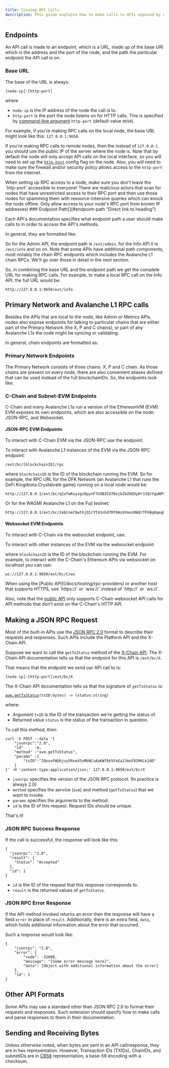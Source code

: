 ```yaml
---
title: Issuing API Calls
description: This guide explains how to make calls to APIs exposed by Avalanche nodes.
---
```


Endpoints[​](#endpoints "Direct link to heading")
-------------------------------------------------

An API call is made to an endpoint, which is a URL, made up of the base URI which is the address and the port of the node, and the path the particular endpoint the API call is on.

### Base URL[​](#base-url "Direct link to heading")

The base of the URL is always:

`[node-ip]:[http-port]`

where

- `node-ip` is the IP address of the node the call is to.
- `http-port` is the port the node listens on for HTTP calls. This is specified by [command-line argument](/nodes/configure/configs-flags#http-server) `http-port` (default value `9650`).

For example, if you're making RPC calls on the local node, the base URL might look like this: `127.0.0.1:9650`.

If you're making RPC calls to remote nodes, then the instead of `127.0.0.1` you should use the public IP of the server where the node is. Note that by default the node will only accept API calls on the local interface, so you will need to set up the [`http-host`](/nodes/configure/configs-flags#--http-host-string) config flag on the node. Also, you will need to make sure the firewall and/or security policy allows access to the `http-port` from the internet.


<Callout type="warn">
When setting up RPC access to a node, make sure you don't leave the `http-port` accessible to everyone! There are malicious actors that scan for nodes that have unrestricted access to their RPC port and then use those nodes for spamming them with resource-intensive queries which can knock the node offline. Only allow access to your node's RPC port from known IP addresses!
</Callout>
### Endpoint Path[​](#endpoint-path "Direct link to heading")

Each API's documentation specifies what endpoint path a user should make calls to in order to access the API's methods.

In general, they are formatted like:

So for the Admin API, the endpoint path is `/ext/admin`, for the Info API it is `/ext/info` and so on. Note that some APIs have additional path components, most notably the chain RPC endpoints which includes the Avalanche L1 chain RPCs. We'll go over those in detail in the next section.

So, in combining the base URL and the endpoint path we get the complete URL for making RPC calls. For example, to make a local RPC call on the Info API, the full URL would be:

```
http://127.0.0.1:9650/ext/info
```

Primary Network and Avalanche L1 RPC calls[​](#primary-network-and-avalanche-l1-rpc-calls "Direct link to heading")
-------------------------------------------------------------------------------------------------------

Besides the APIs that are local to the node, like Admin or Metrics APIs, nodes also expose endpoints for talking to particular chains that are either part of the Primary Network (the X, P and C chains), or part of any Avalanche L1s the node might be syncing or validating.

In general, chain endpoints are formatted as:

### Primary Network Endpoints[​](#primary-network-endpoints "Direct link to heading")

The Primary Network consists of three chains: X, P and C chain. As those chains are present on every node, there are also convenient aliases defined that can be used instead of the full blockchainIDs. So, the endpoints look like:

### C-Chain and Subnet-EVM Endpoints[​](#c-chain-and-subnet-evm-endpoints "Direct link to heading")

C-Chain and many Avalanche L1s run a version of the EthereumVM (EVM). EVM exposes its own endpoints, which are also accessible on the node: JSON-RPC, and Websocket.

#### JSON-RPC EVM Endpoints[​](#json-rpc-evm-endpoints "Direct link to heading")

To interact with C-Chain EVM via the JSON-RPC use the endpoint:

To interact with Avalanche L1 instances of the EVM via the JSON-RPC endpoint:

```
/ext/bc/[blockchainID]/rpc
```

where `blockchainID` is the ID of the blockchain running the EVM. So for example, the RPC URL for the DFK Network (an Avalanche L1 that runs the DeFi Kingdoms:Crystalvale game) running on a local node would be:

```
http://127.0.0.1/ext/bc/q2aTwKuyzgs8pynF7UXBZCU7DejbZbZ6EUyHr3JQzYgwNPUPi/rpc
```

Or for the WAGMI Avalanche L1 on the Fuji testnet:

```
http://127.0.0.1/ext/bc/2ebCneCbwthjQ1rYT41nhd7M76Hc6YmosMAQrTFhBq8qeqh6tt/rpc
```

#### Websocket EVM Endpoints[​](#websocket-evm-endpoints "Direct link to heading")

To interact with C-Chain via the websocket endpoint, use:

To interact with other instances of the EVM via the websocket endpoint:

where `blockchainID` is the ID of the blockchain running the EVM. For example, to interact with the C-Chain's Ethereum APIs via websocket on localhost you can use:

```
ws://127.0.0.1:9650/ext/bc/C/ws
```


<Callout title="Note">
When using the [Public API](/docs/tooling/rpc-providers) or another host that supports HTTPS, use `https://` or `wss://` instead of `http://` or `ws://`.

Also, note that the [public API](/docs/tooling/rpc-providers#using-the-public-api-nodes) only supports C-Chain websocket API calls for API methods that don't exist on the C-Chain's HTTP API.
</Callout>


Making a JSON RPC Request[​](#making-a-json-rpc-request "Direct link to heading")
---------------------------------------------------------------------------------

Most of the built-in APIs use the [JSON RPC 2.0](https://www.jsonrpc.org/specification) format to describe their requests and responses. Such APIs include the Platform API and the X-Chain API.

Suppose we want to call the `getTxStatus` method of the [X-Chain API](/api-reference/x-chain/api). The X-Chain API documentation tells us that the endpoint for this API is `/ext/bc/X`.

That means that the endpoint we send our API call to is:

`[node-ip]:[http-port]/ext/bc/X`

The X-Chain API documentation tells us that the signature of `getTxStatus` is:

[`avm.getTxStatus`](/api-reference/x-chain/api#avmgettxstatus)`(txID:bytes) -> (status:string)`

where:

- Argument `txID` is the ID of the transaction we're getting the status of.
- Returned value `status` is the status of the transaction in question.

To call this method, then:

```
curl -X POST --data '{
    "jsonrpc":"2.0",
    "id"     :4,
    "method" :"avm.getTxStatus",
    "params" :{
        "txID":"2QouvFWUbjuySRxeX5xMbNCuAaKWfbk5FeEa2JmoF85RKLk2dD"
    }
}' -H 'content-type:application/json;' 127.0.0.1:9650/ext/bc/X
```

- `jsonrpc` specifies the version of the JSON RPC protocol. (In practice is always 2.0)
- `method` specifies the service (`avm`) and method (`getTxStatus`) that we want to invoke.
- `params` specifies the arguments to the method.
- `id` is the ID of this request. Request IDs should be unique.

That's it!

### JSON RPC Success Response[​](#json-rpc-success-response "Direct link to heading")

If the call is successful, the response will look like this:

```
{
  "jsonrpc": "2.0",
  "result": {
    "Status": "Accepted"
  },
  "id": 1
}
```

- `id` is the ID of the request that this response corresponds to.
- `result` is the returned values of `getTxStatus`.

### JSON RPC Error Response[​](#json-rpc-error-response "Direct link to heading")

If the API method invoked returns an error then the response will have a field `error` in place of `result`. Additionally, there is an extra field, `data`, which holds additional information about the error that occurred.

Such a response would look like:

```
{
    "jsonrpc": "2.0",
    "error": {
        "code": -32600,
        "message": "[Some error message here]",
        "data": [Object with additional information about the error]
    },
    "id": 1
}
```

Other API Formats[​](#other-api-formats "Direct link to heading")
-----------------------------------------------------------------

Some APIs may use a standard other than JSON RPC 2.0 to format their requests and responses. Such extension should specify how to make calls and parse responses to them in their documentation.

Sending and Receiving Bytes[​](#sending-and-receiving-bytes "Direct link to heading")
-------------------------------------------------------------------------------------

Unless otherwise noted, when bytes are sent in an API call/response, they are in hex representation. However, Transaction IDs (TXIDs), ChainIDs, and subnetIDs are in [CB58](https://support.avalabs.org/en/articles/4587395-what-is-cb58) representation, a base-58 encoding with a checksum.
